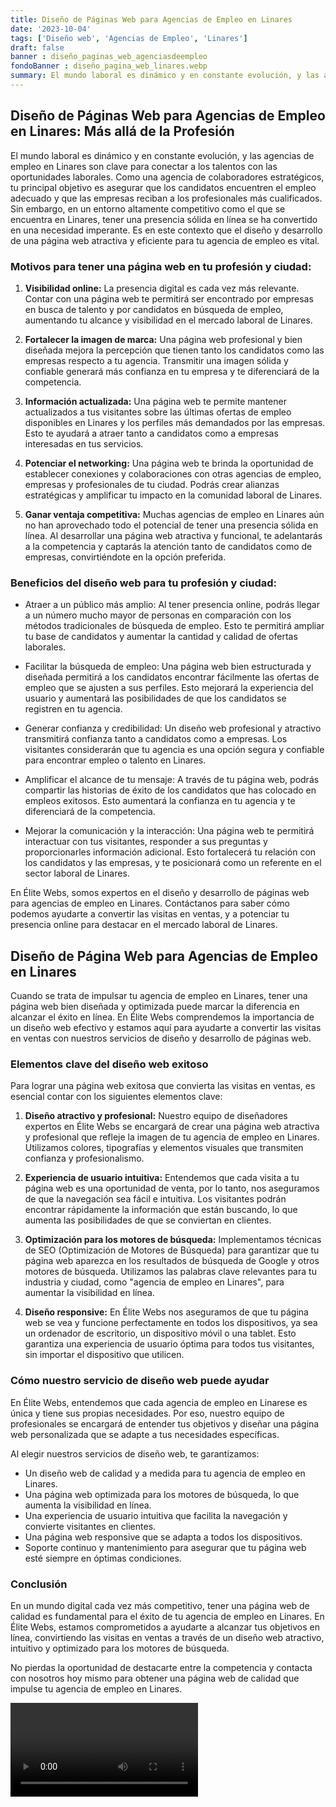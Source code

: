 ```yaml
---
title: Diseño de Páginas Web para Agencias de Empleo en Linares
date: '2023-10-04'
tags: ['Diseño web', 'Agencias de Empleo', 'Linares']
draft: false
banner : diseño_paginas_web_agenciasdeempleo
fondoBanner : diseño_pagina_web_linares.webp
summary: El mundo laboral es dinámico y en constante evolución, y las agencias de empleo en Linares son clave para conectar a los talentos con las oportunidades laborales. Como una agencia de colaboradores estratégicos, tu principal objetivo es asegurar que los candidatos encuentren el empleo adecuado y que las empresas reciban a los profesionales más cualificados. Sin embargo, en un entorno altamente competitivo como el que se encuentra en Linares, tener una presencia sólida en línea se ha convertido en una necesidad imperante. Es en este contexto que el diseño y desarrollo de una página web atractiva y eficiente para tu agencia de empleo es vital.
---
```


## Diseño de Páginas Web para Agencias de Empleo en Linares: Más allá de la Profesión

El mundo laboral es dinámico y en constante evolución, y las agencias de empleo en Linares son clave para conectar a los talentos con las oportunidades laborales. Como una agencia de colaboradores estratégicos, tu principal objetivo es asegurar que los candidatos encuentren el empleo adecuado y que las empresas reciban a los profesionales más cualificados. Sin embargo, en un entorno altamente competitivo como el que se encuentra en Linares, tener una presencia sólida en línea se ha convertido en una necesidad imperante. Es en este contexto que el diseño y desarrollo de una página web atractiva y eficiente para tu agencia de empleo es vital.

### Motivos para tener una página web en tu profesión y ciudad:

1. **Visibilidad online:** La presencia digital es cada vez más relevante. Contar con una página web te permitirá ser encontrado por empresas en busca de talento y por candidatos en búsqueda de empleo, aumentando tu alcance y visibilidad en el mercado laboral de Linares.

2. **Fortalecer la imagen de marca:** Una página web profesional y bien diseñada mejora la percepción que tienen tanto los candidatos como las empresas respecto a tu agencia. Transmitir una imagen sólida y confiable generará más confianza en tu empresa y te diferenciará de la competencia.

3. **Información actualizada:** Una página web te permite mantener actualizados a tus visitantes sobre las últimas ofertas de empleo disponibles en Linares y los perfiles más demandados por las empresas. Esto te ayudará a atraer tanto a candidatos como a empresas interesadas en tus servicios.

4. **Potenciar el networking:** Una página web te brinda la oportunidad de establecer conexiones y colaboraciones con otras agencias de empleo, empresas y profesionales de tu ciudad. Podrás crear alianzas estratégicas y amplificar tu impacto en la comunidad laboral de Linares.

5. **Ganar ventaja competitiva:** Muchas agencias de empleo en Linares aún no han aprovechado todo el potencial de tener una presencia sólida en línea. Al desarrollar una página web atractiva y funcional, te adelantarás a la competencia y captarás la atención tanto de candidatos como de empresas, convirtiéndote en la opción preferida.

### Beneficios del diseño web para tu profesión y ciudad:

- Atraer a un público más amplio: Al tener presencia online, podrás llegar a un número mucho mayor de personas en comparación con los métodos tradicionales de búsqueda de empleo. Esto te permitirá ampliar tu base de candidatos y aumentar la cantidad y calidad de ofertas laborales.

- Facilitar la búsqueda de empleo: Una página web bien estructurada y diseñada permitirá a los candidatos encontrar fácilmente las ofertas de empleo que se ajusten a sus perfiles. Esto mejorará la experiencia del usuario y aumentará las posibilidades de que los candidatos se registren en tu agencia.

- Generar confianza y credibilidad: Un diseño web profesional y atractivo transmitirá confianza tanto a candidatos como a empresas. Los visitantes considerarán que tu agencia es una opción segura y confiable para encontrar empleo o talento en Linares.

- Amplificar el alcance de tu mensaje: A través de tu página web, podrás compartir las historias de éxito de los candidatos que has colocado en empleos exitosos. Esto aumentará la confianza en tu agencia y te diferenciará de la competencia.

- Mejorar la comunicación y la interacción: Una página web te permitirá interactuar con tus visitantes, responder a sus preguntas y proporcionarles información adicional. Esto fortalecerá tu relación con los candidatos y las empresas, y te posicionará como un referente en el sector laboral de Linares.

En Élite Webs, somos expertos en el diseño y desarrollo de páginas web para agencias de empleo en Linares. Contáctanos para saber cómo podemos ayudarte a convertir las visitas en ventas, y a potenciar tu presencia online para destacar en el mercado laboral de Linares.

<GifSeo />

<Cta />

## Diseño de Página Web para Agencias de Empleo en Linares

Cuando se trata de impulsar tu agencia de empleo en Linares, tener una página web bien diseñada y optimizada puede marcar la diferencia en alcanzar el éxito en línea. En Élite Webs comprendemos la importancia de un diseño web efectivo y estamos aquí para ayudarte a convertir las visitas en ventas con nuestros servicios de diseño y desarrollo de páginas web.

### Elementos clave del diseño web exitoso

Para lograr una página web exitosa que convierta las visitas en ventas, es esencial contar con los siguientes elementos clave:

1. **Diseño atractivo y profesional:** Nuestro equipo de diseñadores expertos en Élite Webs se encargará de crear una página web atractiva y profesional que refleje la imagen de tu agencia de empleo en Linares. Utilizamos colores, tipografías y elementos visuales que transmiten confianza y profesionalismo.

2. **Experiencia de usuario intuitiva:** Entendemos que cada visita a tu página web es una oportunidad de venta, por lo tanto, nos aseguramos de que la navegación sea fácil e intuitiva. Los visitantes podrán encontrar rápidamente la información que están buscando, lo que aumenta las posibilidades de que se conviertan en clientes.

3. **Optimización para los motores de búsqueda:** Implementamos técnicas de SEO (Optimización de Motores de Búsqueda) para garantizar que tu página web aparezca en los resultados de búsqueda de Google y otros motores de búsqueda. Utilizamos las palabras clave relevantes para tu industria y ciudad, como "agencia de empleo en Linares", para aumentar la visibilidad en línea.

4. **Diseño responsive:** En Élite Webs nos aseguramos de que tu página web se vea y funcione perfectamente en todos los dispositivos, ya sea un ordenador de escritorio, un dispositivo móvil o una tablet. Esto garantiza una experiencia de usuario óptima para todos tus visitantes, sin importar el dispositivo que utilicen.

### Cómo nuestro servicio de diseño web puede ayudar

En Élite Webs, entendemos que cada agencia de empleo en Linarese es única y tiene sus propias necesidades. Por eso, nuestro equipo de profesionales se encargará de entender tus objetivos y diseñar una página web personalizada que se adapte a tus necesidades específicas.

Al elegir nuestros servicios de diseño web, te garantizamos:

- Un diseño web de calidad y a medida para tu agencia de empleo en Linares.
- Una página web optimizada para los motores de búsqueda, lo que aumenta la visibilidad en línea.
- Una experiencia de usuario intuitiva que facilita la navegación y convierte visitantes en clientes.
- Una página web responsive que se adapta a todos los dispositivos.
- Soporte continuo y mantenimiento para asegurar que tu página web esté siempre en óptimas condiciones.

### Conclusión

En un mundo digital cada vez más competitivo, tener una página web de calidad es fundamental para el éxito de tu agencia de empleo en Linares. En Élite Webs, estamos comprometidos a ayudarte a alcanzar tus objetivos en línea, convirtiendo las visitas en ventas a través de un diseño web atractivo, intuitivo y optimizado para los motores de búsqueda.

No pierdas la oportunidad de destacarte entre la competencia y contacta con nosotros hoy mismo para obtener una página web de calidad que impulse tu agencia de empleo en Linares.

<Video />

<CtaBot job='Agencias de Empleo' city='Linares'/>

<Gmaps query='Linares+españa+maps' />